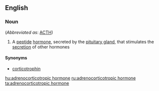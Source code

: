 ==English==

===Noun===
{{wikipedia}}
{{en-noun|head=[[adrenocorticotropic]] [[hormone]]}} (''Abbreviated as'': [[ACTH]])

# {{context|hormone|lang=en}} A [[peptide]] [[hormone]], secreted by the [[pituitary gland]], that stimulates the [[secretion]] of other hormones

====Synonyms====
* [[corticotrophin]]

[[hu:adrenocorticotropic hormone]]
[[ru:adrenocorticotropic hormone]]
[[ta:adrenocorticotropic hormone]]